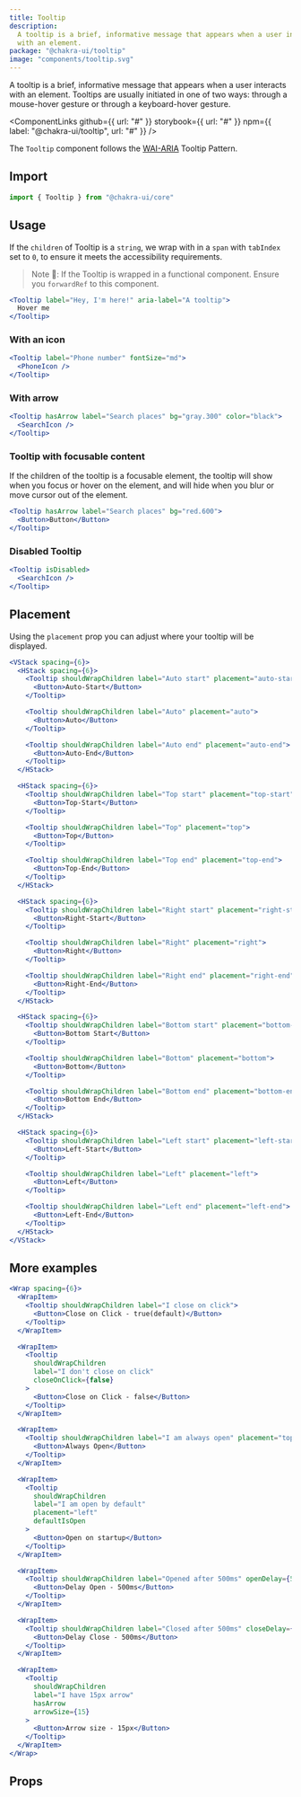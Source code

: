 ```yaml
---
title: Tooltip
description:
  A tooltip is a brief, informative message that appears when a user interacts
  with an element.
package: "@chakra-ui/tooltip"
image: "components/tooltip.svg"
---
```


A tooltip is a brief, informative message that appears when a user interacts
with an element. Tooltips are usually initiated in one of two ways: through a
mouse-hover gesture or through a keyboard-hover gesture.

<ComponentLinks
  github={{ url: "#" }}
  storybook={{ url: "#" }}
  npm={{ label: "@chakra-ui/tooltip", url: "#" }}
/>

<carbon-ad></carbon-ad>

The `Tooltip` component follows the
[WAI-ARIA](https://www.w3.org/TR/wai-aria-practices/#tooltip) Tooltip Pattern.

## Import

```js
import { Tooltip } from "@chakra-ui/core"
```

## Usage

If the `children` of Tooltip is a `string`, we wrap with in a `span` with
`tabIndex` set to `0`, to ensure it meets the accessibility requirements.

> Note 🚨: If the Tooltip is wrapped in a functional component. Ensure you
> `forwardRef` to this component.

```jsx
<Tooltip label="Hey, I'm here!" aria-label="A tooltip">
  Hover me
</Tooltip>
```

### With an icon

```jsx
<Tooltip label="Phone number" fontSize="md">
  <PhoneIcon />
</Tooltip>
```

### With arrow

```jsx
<Tooltip hasArrow label="Search places" bg="gray.300" color="black">
  <SearchIcon />
</Tooltip>
```

### Tooltip with focusable content

If the children of the tooltip is a focusable element, the tooltip will show
when you focus or hover on the element, and will hide when you blur or move
cursor out of the element.

```jsx
<Tooltip hasArrow label="Search places" bg="red.600">
  <Button>Button</Button>
</Tooltip>
```

### Disabled Tooltip

```jsx
<Tooltip isDisabled>
  <SearchIcon />
</Tooltip>
```

## Placement

Using the `placement` prop you can adjust where your tooltip will be displayed.

```jsx
<VStack spacing={6}>
  <HStack spacing={6}>
    <Tooltip shouldWrapChildren label="Auto start" placement="auto-start">
      <Button>Auto-Start</Button>
    </Tooltip>

    <Tooltip shouldWrapChildren label="Auto" placement="auto">
      <Button>Auto</Button>
    </Tooltip>

    <Tooltip shouldWrapChildren label="Auto end" placement="auto-end">
      <Button>Auto-End</Button>
    </Tooltip>
  </HStack>

  <HStack spacing={6}>
    <Tooltip shouldWrapChildren label="Top start" placement="top-start">
      <Button>Top-Start</Button>
    </Tooltip>

    <Tooltip shouldWrapChildren label="Top" placement="top">
      <Button>Top</Button>
    </Tooltip>

    <Tooltip shouldWrapChildren label="Top end" placement="top-end">
      <Button>Top-End</Button>
    </Tooltip>
  </HStack>

  <HStack spacing={6}>
    <Tooltip shouldWrapChildren label="Right start" placement="right-start">
      <Button>Right-Start</Button>
    </Tooltip>

    <Tooltip shouldWrapChildren label="Right" placement="right">
      <Button>Right</Button>
    </Tooltip>

    <Tooltip shouldWrapChildren label="Right end" placement="right-end">
      <Button>Right-End</Button>
    </Tooltip>
  </HStack>

  <HStack spacing={6}>
    <Tooltip shouldWrapChildren label="Bottom start" placement="bottom-start">
      <Button>Bottom Start</Button>
    </Tooltip>

    <Tooltip shouldWrapChildren label="Bottom" placement="bottom">
      <Button>Bottom</Button>
    </Tooltip>

    <Tooltip shouldWrapChildren label="Bottom end" placement="bottom-end">
      <Button>Bottom End</Button>
    </Tooltip>
  </HStack>

  <HStack spacing={6}>
    <Tooltip shouldWrapChildren label="Left start" placement="left-start">
      <Button>Left-Start</Button>
    </Tooltip>

    <Tooltip shouldWrapChildren label="Left" placement="left">
      <Button>Left</Button>
    </Tooltip>

    <Tooltip shouldWrapChildren label="Left end" placement="left-end">
      <Button>Left-End</Button>
    </Tooltip>
  </HStack>
</VStack>
```

## More examples

```jsx
<Wrap spacing={6}>
  <WrapItem>
    <Tooltip shouldWrapChildren label="I close on click">
      <Button>Close on Click - true(default)</Button>
    </Tooltip>
  </WrapItem>

  <WrapItem>
    <Tooltip
      shouldWrapChildren
      label="I don't close on click"
      closeOnClick={false}
    >
      <Button>Close on Click - false</Button>
    </Tooltip>
  </WrapItem>

  <WrapItem>
    <Tooltip shouldWrapChildren label="I am always open" placement="top" isOpen>
      <Button>Always Open</Button>
    </Tooltip>
  </WrapItem>

  <WrapItem>
    <Tooltip
      shouldWrapChildren
      label="I am open by default"
      placement="left"
      defaultIsOpen
    >
      <Button>Open on startup</Button>
    </Tooltip>
  </WrapItem>

  <WrapItem>
    <Tooltip shouldWrapChildren label="Opened after 500ms" openDelay={500}>
      <Button>Delay Open - 500ms</Button>
    </Tooltip>
  </WrapItem>

  <WrapItem>
    <Tooltip shouldWrapChildren label="Closed after 500ms" closeDelay={500}>
      <Button>Delay Close - 500ms</Button>
    </Tooltip>
  </WrapItem>

  <WrapItem>
    <Tooltip
      shouldWrapChildren
      label="I have 15px arrow"
      hasArrow
      arrowSize={15}
    >
      <Button>Arrow size - 15px</Button>
    </Tooltip>
  </WrapItem>
</Wrap>
```

## Props

<PropsTable of="Tooltip" />

